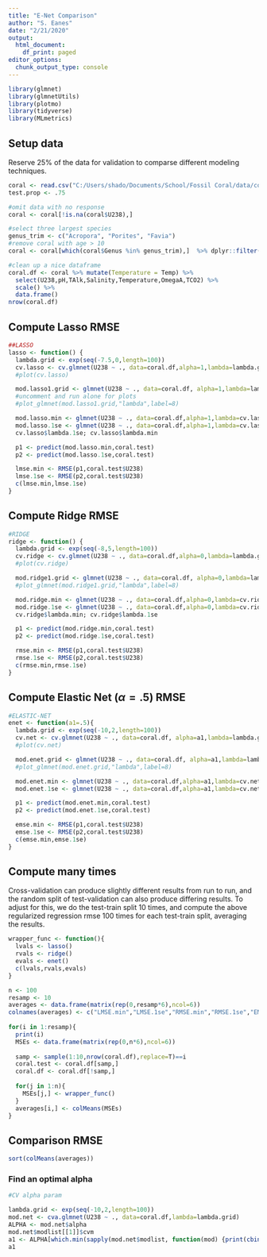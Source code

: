 ```yaml
---
title: "E-Net Comparison"
author: "S. Eanes"
date: "2/21/2020"
output:
  html_document:
    df_print: paged
editor_options: 
  chunk_output_type: console
---
```



```r
library(glmnet)
library(glmnetUtils)
library(plotmo)
library(tidyverse)
library(MLmetrics)
```

## Setup data

Reserve 25% of the data for validation to comparse different modeling techniques.

```r
coral <- read.csv("C:/Users/shado/Documents/School/Fossil Coral/data/coral_3weighted.csv")
test.prop <- .75

#omit data with no response
coral <- coral[!is.na(coral$U238),]

#select three largest species
genus_trim <- c("Acropora", "Porites", "Favia")
#remove coral with age > 10
coral <- coral[which(coral$Genus %in% genus_trim),]  %>% dplyr::filter(Age < 10)

#clean up a nice dataframe
coral.df <- coral %>% mutate(Temperature = Temp) %>%
  select(U238,pH,TAlk,Salinity,Temperature,OmegaA,TCO2) %>%
  scale() %>%
  data.frame()
nrow(coral.df)
```

## Compute Lasso RMSE

```r
##LASSO
lasso <- function() {
  lambda.grid <- exp(seq(-7.5,0,length=100))
  cv.lasso <- cv.glmnet(U238 ~ ., data=coral.df,alpha=1,lambda=lambda.grid,intercept=F)
  #plot(cv.lasso)

  mod.lasso1.grid <- glmnet(U238 ~ ., data=coral.df, alpha=1,lambda=lambda.grid,intercept=F)
  #uncomment and run alone for plots
  #plot_glmnet(mod.lasso1.grid,"lambda",label=8)

  mod.lasso.min <- glmnet(U238 ~ ., data=coral.df,alpha=1,lambda=cv.lasso$lambda.min,intercept=F)
  mod.lasso.1se <- glmnet(U238 ~ ., data=coral.df,alpha=1,lambda=cv.lasso$lambda.1se,intercept=F)
  cv.lasso$lambda.1se; cv.lasso$lambda.min

  p1 <- predict(mod.lasso.min,coral.test)
  p2 <- predict(mod.lasso.1se,coral.test)

  lmse.min <- RMSE(p1,coral.test$U238)
  lmse.1se <- RMSE(p2,coral.test$U238) 
  c(lmse.min,lmse.1se)
}
```

## Compute Ridge RMSE

```r
#RIDGE
ridge <- function() {
  lambda.grid <- exp(seq(-8,5,length=100))
  cv.ridge <- cv.glmnet(U238 ~ ., data=coral.df,alpha=0,lambda=lambda.grid,intercept=F)
  #plot(cv.ridge)

  mod.ridge1.grid <- glmnet(U238 ~ ., data=coral.df, alpha=0,lambda=lambda.grid,intercept=F)
  #plot_glmnet(mod.ridge1.grid,"lambda",label=8)

  mod.ridge.min <- glmnet(U238 ~ ., data=coral.df,alpha=0,lambda=cv.ridge$lambda.min,intercept=F)
  mod.ridge.1se <- glmnet(U238 ~ ., data=coral.df,alpha=0,lambda=cv.ridge$lambda.1se,intercept=F)
  cv.ridge$lambda.min; cv.ridge$lambda.1se

  p1 <- predict(mod.ridge.min,coral.test)
  p2 <- predict(mod.ridge.1se,coral.test)

  rmse.min <- RMSE(p1,coral.test$U238)
  rmse.1se <- RMSE(p2,coral.test$U238)
  c(rmse.min,rmse.1se)
}
```

## Compute Elastic Net ($\alpha=.5$) RMSE

```r

#ELASTIC-NET
enet <- function(a1=.5){
  lambda.grid <- exp(seq(-10,2,length=100))
  cv.net <- cv.glmnet(U238 ~ ., data=coral.df, alpha=a1,lambda=lambda.grid,intercept=F)
  #plot(cv.net)

  mod.enet.grid <- glmnet(U238 ~ ., data=coral.df, alpha=a1,lambda=lambda.grid,intercept=F)
  #plot_glmnet(mod.enet.grid,"lambda",label=8)

  mod.enet.min <- glmnet(U238 ~ ., data=coral.df,alpha=a1,lambda=cv.net$lambda.min,intercept=F)
  mod.enet.1se <- glmnet(U238 ~ ., data=coral.df,alpha=a1,lambda=cv.net$lambda.1se,intercept=F)

  p1 <- predict(mod.enet.min,coral.test) 
  p2 <- predict(mod.enet.1se,coral.test)

  emse.min <- RMSE(p1,coral.test$U238)
  emse.1se <- RMSE(p2,coral.test$U238)
  c(emse.min,emse.1se)
}
```

## Compute many times

Cross-validation can produce slightly different results from run to run, and the random split of test-validation can also produce differing results. To adjust for this, we do the test-train split 10 times, and compute the above regularized regression rmse 100 times for each test-train split, averaging the results.

```r
wrapper_func <- function(){
  lvals <- lasso()
  rvals <- ridge()
  evals <- enet()
  c(lvals,rvals,evals)
}
```

```r
n <- 100
resamp <- 10
averages <- data.frame(matrix(rep(0,resamp*6),ncol=6))
colnames(averages) <- c("LMSE.min","LMSE.1se","RMSE.min","RMSE.1se","EMSE.min","EMSE.1se")
  
for(i in 1:resamp){
  print(i)
  MSEs <- data.frame(matrix(rep(0,n*6),ncol=6))
  
  samp <- sample(1:10,nrow(coral.df),replace=T)==i
  coral.test <- coral.df[samp,]
  coral.df <- coral.df[!samp,]
  
  for(j in 1:n){
    MSEs[j,] <- wrapper_func()
  }
  averages[i,] <- colMeans(MSEs)
}
```

## Comparison RMSE

```r
sort(colMeans(averages))
```

### Find an optimal alpha

```r
#CV alpha param

lambda.grid <- exp(seq(-10,2,length=100))
mod.net <- cva.glmnet(U238 ~ ., data=coral.df,lambda=lambda.grid)
ALPHA <- mod.net$alpha
mod.net$modlist[[1]]$cvm
a1 <- ALPHA[which.min(sapply(mod.net$modlist, function(mod) {print(cbind(min(mod$cvm),lambda.grid[which.min(mod$cvm)]));min(mod$cvm)}))]
a1
```